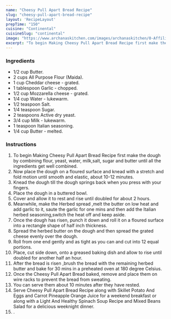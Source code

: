 ---
name: "Cheesy Pull Apart Bread Recipe"
slug: "cheesy-pull-apart-bread-recipe"
layout: 'RecipeLayout'
prepTime: "150"
cuisine: "Continental"
cuisineSlug: "continental"
image: "https://www.archanaskitchen.com/images/archanaskitchen/0-Affiliate-Articles/Cheesy_Pull_Apart_Bread_Recipe-12_1600.jpg"
excerpt: "To begin Making Cheesy Pull Apart Bread Recipe first make the dough by combining flour, yeast, water, milk,salt, sugar and butter until all the ingredients get well combined"
---

### Ingredients

- 1/2 cup Butter.
- 2 cups All Purpose Flour (Maida).
- 1 cup Cheddar cheese - grated.
- 1 tablespoon Garlic - chopped.
- 1/2 cup Mozzarella cheese - grated.
- 1/4 cup Water - lukewarm.
- 1/2 teaspoon Salt.
- 1/4 teaspoon Sugar.
- 2 teaspoons Active dry yeast.
- 3/4 cup Milk - lukewarm.
- 1 teaspoon Italian seasoning.
- 1/4 cup Butter - melted.

### Instructions

1. To begin Making Cheesy Pull Apart Bread Recipe first make the dough by combining flour, yeast, water, milk,salt, sugar and butter until all the ingredients get well combined.
1. Now place the dough on a floured surface and knead with a stretch and fold motion until smooth and elastic, about 10-12 minutes.
1. Knead the dough till the dough springs back when you press with your fingers.
1. Place the dough in a buttered bowl.
1. Cover and allow it to rest and rise until doubled for about 2 hours.
1. Meanwhile, make the Herbed spread ,melt the butter on low heat and add garlic to it, saute the garlic for one mins and then add the Italian herbed seasoning,switch the heat off and keep aside.
1. Once the dough has risen, punch it down and roll it on a floured surface into a rectangle shape of half inch thickness.
1. Spread the herbed butter on the dough and then spread the grated cheese evenly over the dough.
1. Roll from one end gently and as tight as you can and cut into 12 equal portions.
1. Place, cut side down, onto a greased baking dish and allow to rise until doubled for another half an hour.
1. After the bread is risen ,brush the bread with the remaining herbed butter and bake for 30 mins in a preheated oven at 180 degree Celsius.
1. Once the Cheesy Pull Apart Bread baked, remove and place them on wire racks to prevent the bread from sweating.
1. You can serve them about 10 minutes after they have rested.
1. Serve Cheesy Pull Apart Bread Recipe along with Skillet Potato And Eggs and  Carrot Pineapple Orange Juice  for a weekend breakfast or along with a Light And Healthy Spinach Soup Recipe and Mixed Beans Salad for a delicious weeknight dinner.
1. .
